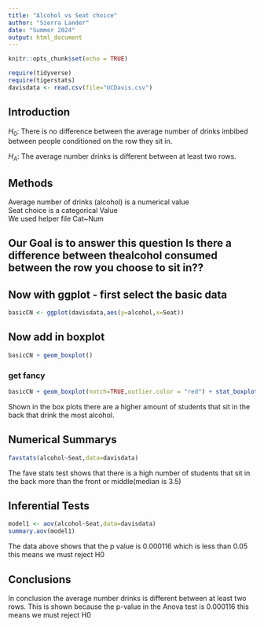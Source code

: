 ```yaml
---
title: "Alcohol vs Seat choice"
author: "Sierra Lander"
date: "Summer 2024"
output: html_document
---
```


```r
knitr::opts_chunk$set(echo = TRUE)
```

```r
require(tidyverse)
require(tigerstats)
davisdata <- read.csv(file="UCDavis.csv")
```

## Introduction 

$H_0$:  There is no difference between the average number of drinks imbibed between people conditioned on the row they sit in.   

$H_A$: The average number drinks is different between at least two rows.   


## Methods 

Average number of drinks (alcohol) is a numerical value    
Seat choice is a categorical Value    
 We used helper file Cat~Num    



## Our Goal is to answer this question Is there a difference between thealcohol consumed between the row  you choose to sit in??

## Now with ggplot - first select the basic data

```r
basicCN <- ggplot(davisdata,aes(y=alcohol,x=Seat))
```
## Now add in boxplot

```r
basicCN + geom_boxplot()
```

### get fancy  

```r
basicCN + geom_boxplot(notch=TRUE,outlier.color = "red") + stat_boxplot(geom ='errorbar') + labs(title="Fancy notch boxplot \n with 2 lines")
```


  Shown in the box plots there are a higher amount of students that sit in the back that drink the most alcohol.
  




## Numerical Summarys 


```r
favstats(alcohol~Seat,data=davisdata)
```
   
The fave stats test shows that there is a high number of students that sit in   the back more than the front or middle(median is 3.5)  


## Inferential Tests



```r
model1 <- aov(alcohol~Seat,data=davisdata)
summary.aov(model1)
```

The data above shows that the p value is 0.000116 which is less than 0.05 this means we must reject H0 

## Conclusions

In conclusion the average number drinks is different between at least two rows. This is shown because the p-value in the Anova test is 0.000116 this means we must reject H0 
  
  
  
  
